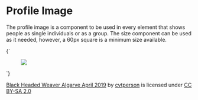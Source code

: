 
<Meta title="Patterns/Profile Image" />

# Profile Image

The profile image is a component to be used in every element that shows people as single individuals or as a group. The
size component can be used as it needed, however, a 60px square is a minimum size available.

<Preview>
  <Story name="default" parameters={{
    design: figmaConfig('6728%3A329')}}>{`
    <figure class="image is-square">
      <img class="profile" src="demo/profile.jpg">
    </figure>
    `}</Story>
</Preview>

[Black Headed Weaver Algarve April 2019](https://www.flickr.com/photos/131806380@N05/47780785251) by
[cvtperson](https://www.flickr.com/photos/131806380@N05) is licensed under [CC BY-SA
2.0](https://ccsearch.creativecommons.org/photos/null?ref=ccsearch&atype=rich)